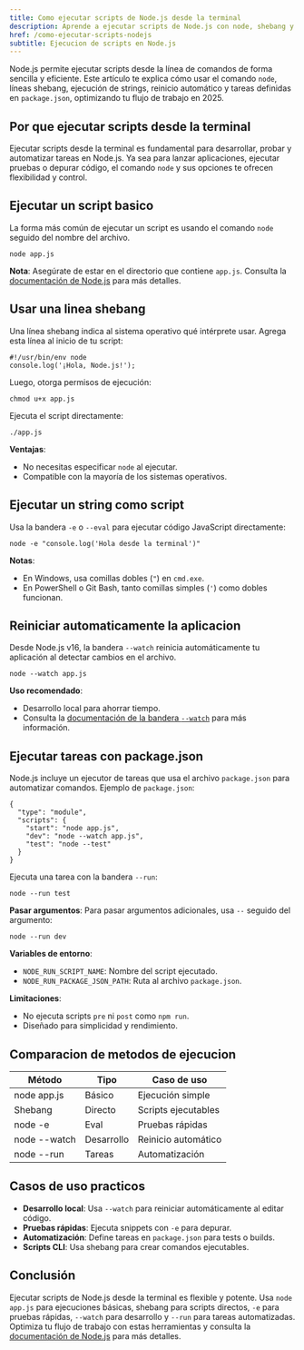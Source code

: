 ```yaml
---
title: Como ejecutar scripts de Node.js desde la terminal
description: Aprende a ejecutar scripts de Node.js con node, shebang y tareas automaticas
href: /como-ejecutar-scripts-nodejs
subtitle: Ejecucion de scripts en Node.js
---
```


Node.js permite ejecutar scripts desde la línea de comandos de forma sencilla y eficiente. Este artículo te explica cómo usar el comando `node`, líneas shebang, ejecución de strings, reinicio automático y tareas definidas en `package.json`, optimizando tu flujo de trabajo en 2025.

## Por que ejecutar scripts desde la terminal

Ejecutar scripts desde la terminal es fundamental para desarrollar, probar y automatizar tareas en Node.js. Ya sea para lanzar aplicaciones, ejecutar pruebas o depurar código, el comando `node` y sus opciones te ofrecen flexibilidad y control.

## Ejecutar un script basico

La forma más común de ejecutar un script es usando el comando `node` seguido del nombre del archivo.

```go:bash
node app.js
```

**Nota**: Asegúrate de estar en el directorio que contiene `app.js`. Consulta la [documentación de Node.js](https://nodejs.org/api/cli.html) para más detalles.

## Usar una linea shebang

Una línea shebang indica al sistema operativo qué intérprete usar. Agrega esta línea al inicio de tu script:

```go:js
#!/usr/bin/env node
console.log('¡Hola, Node.js!');
```

Luego, otorga permisos de ejecución:

```go:bash
chmod u+x app.js
```

Ejecuta el script directamente:

```go:bash
./app.js
```

**Ventajas**:

- No necesitas especificar `node` al ejecutar.
- Compatible con la mayoría de los sistemas operativos.

## Ejecutar un string como script

Usa la bandera `-e` o `--eval` para ejecutar código JavaScript directamente:

```go:bash
node -e "console.log('Hola desde la terminal')"
```

**Notas**:

- En Windows, usa comillas dobles (`"`) en `cmd.exe`.
- En PowerShell o Git Bash, tanto comillas simples (`'`) como dobles funcionan.

## Reiniciar automaticamente la aplicacion

Desde Node.js v16, la bandera `--watch` reinicia automáticamente tu aplicación al detectar cambios en el archivo.

```go:bash
node --watch app.js
```

**Uso recomendado**:

- Desarrollo local para ahorrar tiempo.
- Consulta la [documentación de la bandera `--watch`](https://nodejs.org/api/cli.html#--watch) para más información.

## Ejecutar tareas con package.json

Node.js incluye un ejecutor de tareas que usa el archivo `package.json` para automatizar comandos. Ejemplo de `package.json`:

```go:js
{
  "type": "module",
  "scripts": {
    "start": "node app.js",
    "dev": "node --watch app.js",
    "test": "node --test"
  }
}
```

Ejecuta una tarea con la bandera `--run`:

```go:bash
node --run test
```

**Pasar argumentos**:
Para pasar argumentos adicionales, usa `--` seguido del argumento:

```go:bash
node --run dev
```

**Variables de entorno**:

- `NODE_RUN_SCRIPT_NAME`: Nombre del script ejecutado.
- `NODE_RUN_PACKAGE_JSON_PATH`: Ruta al archivo `package.json`.

**Limitaciones**:

- No ejecuta scripts `pre` ni `post` como `npm run`.
- Diseñado para simplicidad y rendimiento.

## Comparacion de metodos de ejecucion

| Método       | Tipo       | Caso de uso         |
| ------------ | ---------- | ------------------- |
| node app.js  | Básico     | Ejecución simple    |
| Shebang      | Directo    | Scripts ejecutables |
| node -e      | Eval       | Pruebas rápidas     |
| node --watch | Desarrollo | Reinicio automático |
| node --run   | Tareas     | Automatización      |

## Casos de uso practicos

- **Desarrollo local**: Usa `--watch` para reiniciar automáticamente al editar código.
- **Pruebas rápidas**: Ejecuta snippets con `-e` para depurar.
- **Automatización**: Define tareas en `package.json` para tests o builds.
- **Scripts CLI**: Usa shebang para crear comandos ejecutables.

## Conclusión

Ejecutar scripts de Node.js desde la terminal es flexible y potente. Usa `node app.js` para ejecuciones básicas, shebang para scripts directos, `-e` para pruebas rápidas, `--watch` para desarrollo y `--run` para tareas automatizadas. Optimiza tu flujo de trabajo con estas herramientas y consulta la [documentación de Node.js](https://nodejs.org/api/cli.html) para más detalles.
